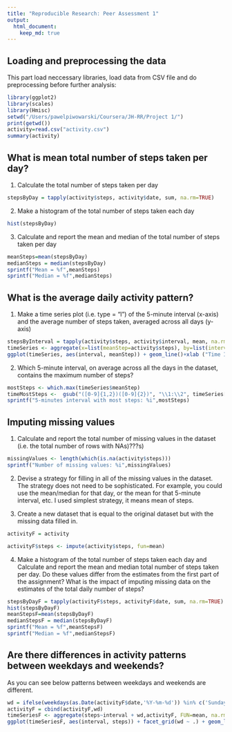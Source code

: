 ```yaml
---
title: "Reproducible Research: Peer Assessment 1"
output: 
  html_document:
    keep_md: true
---
```



## Loading and preprocessing the data

This part load neccessary libraries, load data from CSV file and do preprocessing before further analysis:

```r

library(ggplot2)
library(scales)
library(Hmisc)
setwd("/Users/pawelpiwowarski/Coursera/JH-RR/Project 1/")
print(getwd())
activity=read.csv("activity.csv")
summary(activity)
```

## What is mean total number of steps taken per day?

1. Calculate the total number of steps taken per day
```r
stepsByDay = tapply(activity$steps, activity$date, sum, na.rm=TRUE)
```
2. Make a histogram of the total number of steps taken each day
```r
hist(stepsByDay)
```
3. Calculate and report the mean and median of the total number of steps taken per day

```r
meanSteps=mean(stepsByDay)
medianSteps = median(stepsByDay)
sprintf("Mean = %f",meanSteps)
sprintf("Median = %f",medianSteps)
```

## What is the average daily activity pattern?

1. Make a time series plot (i.e. type = "l") of the 5-minute interval (x-axis) and the average number of steps taken, averaged across all days (y-axis)
```r
stepsByInterval = tapply(activity$steps, activity$interval, mean, na.rm=TRUE)
timeSeries <- aggregate(x=list(meanStep=activity$steps), by=list(interval=activity$interval), FUN=mean, na.rm=TRUE)
ggplot(timeSeries, aes(interval, meanStep)) + geom_line()+xlab ("Time Interval")+ylab("Mean Steps")
```
2. Which 5-minute interval, on average across all the days in the dataset, contains the maximum number of steps?
```r
mostSteps <- which.max(timeSeries$meanStep)
timeMostSteps <-  gsub("([0-9]{1,2})([0-9]{2})", "\\1:\\2", timeSeries[mostSteps,'interval'])
sprintf("5-minutes interval with most steps: %i",mostSteps)
```

## Imputing missing values

1. Calculate and report the total number of missing values in the dataset (i.e. the total number of rows with NAs)???s)
```r
missingValues <- length(which(is.na(activity$steps)))
sprintf("Number of missing values: %i",missingValues)
```
2. Devise a strategy for filling in all of the missing values in the dataset. The strategy does not need to be sophisticated. For example, you could use the mean/median for that day, or the mean for that 5-minute interval, etc.
I used simplest strategy, it means mean of steps.

3. Create a new dataset that is equal to the original dataset but with the missing data filled in.
```r
activityF = activity

activityF$steps <- impute(activity$steps, fun=mean)
```

4. Make a histogram of the total number of steps taken each day and Calculate and report the mean and median total number of steps taken per day. Do these values differ from the estimates from the first part of the assignment? What is the impact of imputing missing data on the estimates of the total daily number of steps?
```r
stepsByDayF = tapply(activityF$steps, activityF$date, sum, na.rm=TRUE)
hist(stepsByDayF)
meanStepsF=mean(stepsByDayF)
medianStepsF = median(stepsByDayF)
sprintf("Mean = %f",meanStepsF)
sprintf("Median = %f",medianStepsF)
```
## Are there differences in activity patterns between weekdays and weekends?
As you can see below patterns between weekdays and weekends are different.

```r
wd = ifelse(weekdays(as.Date(activityF$date,'%Y-%m-%d')) %in% c('Sunday','Saturday'),'weekend','weekday')
activityF = cbind(activityF,wd)
timeSeriesF <- aggregate(steps~interval + wd,activityF, FUN=mean, na.rm=TRUE)
ggplot(timeSeriesF, aes(interval, steps)) + facet_grid(wd ~ .) + geom_line()+xlab ("Time Interval")+ylab("Mean Steps")
```